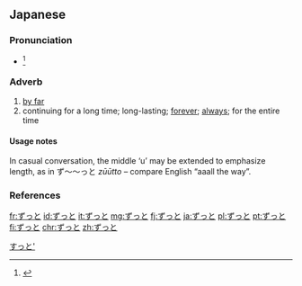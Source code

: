 ==Japanese==

===Pronunciation===
* {{ja-accent-common|heiban|ず|っと}}<ref>{{R:Kenkyusha JEL Pocket}}</ref>

===Adverb===
{{ja-pos|adverb}}

# [[by far]]
# continuing for a long time; long-lasting; [[forever]]; [[always]]; for the entire time

====Usage notes====
In casual conversation, the middle ‘u’ may be extended to emphasize length, as in ず〜〜っと ''zūūtto'' – compare English “aaall the way”.

===References===
<references />

[[Category:1000 Japanese basic words|すっと']]

[[fr:ずっと]]
[[id:ずっと]]
[[it:ずっと]]
[[mg:ずっと]]
[[fj:ずっと]]
[[ja:ずっと]]
[[pl:ずっと]]
[[pt:ずっと]]
[[fi:ずっと]]
[[chr:ずっと]]
[[zh:ずっと]]